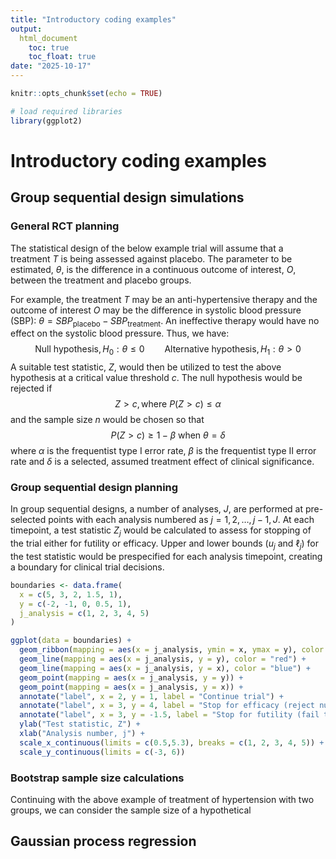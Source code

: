 ```yaml
---
title: "Introductory coding examples"
output: 
  html_document
    toc: true
    toc_float: true
date: "2025-10-17"
---
```


```r
knitr::opts_chunk$set(echo = TRUE)

# load required libraries
library(ggplot2)
```

# Introductory coding examples

## Group sequential design simulations

### General RCT planning

The statistical design of the below example trial will assume that a treatment $T$ is being assessed against placebo. The parameter to be estimated, $\theta$, is the difference in a continuous outcome of interest, $O$, between the treatment and placebo groups.

For example, the treatment $T$ may be an anti-hypertensive therapy and the outcome of interest $O$ may be the difference in systolic blood pressure (SBP): $\theta = SBP_{\text{placebo}} - SBP_{\text{treatment}}$. An ineffective therapy would have no effect on the systolic blood pressure. Thus, we have: 
$$
\text{Null hypothesis}, H_0: \theta \le 0 \qquad \text{Alternative hypothesis}, H_1:\theta>0
$$ 
A suitable test statistic, $Z$, would then be utilized to test the above hypothesis at a critical value threshold $c$. The null hypothesis would be rejected if 
$$
Z > c, \text{where } P(Z > c) \le \alpha
$$ 
and the sample size $n$ would be chosen so that 
$$
P(Z > c) \ge 1- \beta \text{ when } \theta = \delta
$$ 
where $\alpha$ is the frequentist type I error rate, $\beta$ is the frequentist type II error rate and $\delta$ is a selected, assumed treatment effect of clinical significance.

### Group sequential design planning

In group sequential designs, a number of analyses, $J$, are performed at pre-selected points with each analysis numbered as $j = 1, 2, \dots, j-1, J$. At each timepoint, a test statistic $Z_j$ would be calculated to assess for stopping of the trial either for futility or efficacy. Upper and lower bounds ($u_j$ and $\ell_j$) for the test statistic would be prespecified for each analysis timepoint, creating a boundary for clinical trial decisions.

```r
boundaries <- data.frame(
  x = c(5, 3, 2, 1.5, 1),
  y = c(-2, -1, 0, 0.5, 1),
  j_analysis = c(1, 2, 3, 4, 5)
)

ggplot(data = boundaries) +
  geom_ribbon(mapping = aes(x = j_analysis, ymin = x, ymax = y), color = "grey", alpha = 0.3) +
  geom_line(mapping = aes(x = j_analysis, y = y), color = "red") +
  geom_line(mapping = aes(x = j_analysis, y = x), color = "blue") +
  geom_point(mapping = aes(x = j_analysis, y = y)) +
  geom_point(mapping = aes(x = j_analysis, y = x)) +
  annotate("label", x = 2, y = 1, label = "Continue trial") +
  annotate("label", x = 3, y = 4, label = "Stop for efficacy (reject null)") +
  annotate("label", x = 3, y = -1.5, label = "Stop for futility (fail to reject null)") +
  ylab("Test statistic, Z") +
  xlab("Analysis number, j") +
  scale_x_continuous(limits = c(0.5,5.3), breaks = c(1, 2, 3, 4, 5)) +
  scale_y_continuous(limits = c(-3, 6))
```

### Bootstrap sample size calculations

Continuing with the above example of treatment of hypertension with two groups, we can consider the sample size of a hypothetical 

## Gaussian process regression










